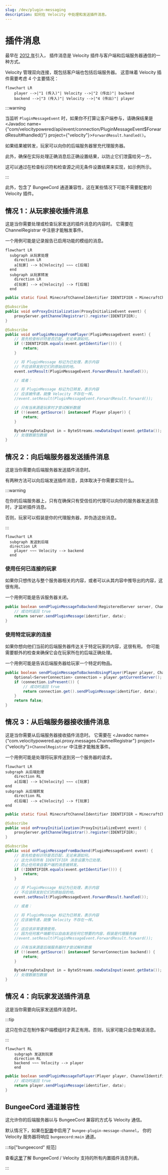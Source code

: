 ```yaml
---
slug: /dev/plugin-messaging
description: 如何在 Velocity 中处理和发送插件消息。
---
```


# 插件消息

最早在 [2012 年](https://web.archive.org/web/20220711204310/https://dinnerbone.com/blog/2012/01/13/minecraft-plugin-channels-messaging/)引入，
插件消息是 Velocity 插件与客户端和后端服务器通信的一种方式。

Velocity 管理双向连接，既包括客户端也包括后端服务器。
这意味着 Velocity 插件需要考虑 4 个主要情况：

```mermaid
flowchart LR
    player -->|"1 (传入)"| Velocity -->|"2 (传出)"| backend
    backend -->|"3 (传入)"| Velocity -->|"4 (传出)"| player
```

:::warning

当监听 `PluginMessageEvent` 时，如果你不打算让客户端参与，请确保结果是
<Javadoc name={"com/velocitypowered/api/event/connection/PluginMessageEvent$ForwardResult#handled()"} project={"velocity"}>`ForwardResult.handled()`</Javadoc>。

如果结果被转发，玩家可以向你的后端服务器冒充代理服务器。

此外，确保在实际处理正确消息后正确设置结果，以防止它们泄露给另一方。

这可以通过在检查标识符和检查源之间无条件设置结果来实现，如示例所示。

:::

此外，包含了 BungeeCord 通道兼容性，这在某些情况下可能不需要配套的 Velocity 插件。

## 情况 1：从玩家接收插件消息

这是当你需要处理或检查玩家发送的插件消息的内容时。
它需要在 ChannelRegistrar 中注册才能触发事件。

一个用例可能是记录报告已启用功能的模组的消息。

```mermaid
flowchart LR
  subgraph 从玩家处理
    direction LR
    a[玩家] --> b[Velocity] ~~~ c[后端]
  end
  subgraph 从玩家转发
    direction LR
    d[玩家] --> e[Velocity] --> f[后端]
  end
```


```java
public static final MinecraftChannelIdentifier IDENTIFIER = MinecraftChannelIdentifier.from("custom:main");

@Subscribe
public void onProxyInitialization(ProxyInitializeEvent event) {
    proxyServer.getChannelRegistrar().register(IDENTIFIER);
}

@Subscribe
public void onPluginMessageFromPlayer(PluginMessageEvent event) {
    // 首先检查标识符是否匹配，无论来源如何。
    if (!IDENTIFIER.equals(event.getIdentifier())) {
        return;
    }

    // 将 PluginMessage 标记为已处理，表示内容
    // 不应该转发到它们的原始目的地。
    event.setResult(PluginMessageEvent.ForwardResult.handled());

    // 或者：

    // 将 PluginMessage 标记为已转发，表示内容
    // 应该被传递，就像 Velocity 不存在一样。
    //event.setResult(PluginMessageEvent.ForwardResult.forward());

    // 只有当来源是玩家时才尝试解析数据
    if (!(event.getSource() instanceof Player player)) {
        return;
    }

    ByteArrayDataInput in = ByteStreams.newDataInput(event.getData());
    // 处理数据包数据
}
```

## 情况 2：向后端服务器发送插件消息

这是当你需要向后端服务器发送插件消息时。

有两种方法可以向后端发送插件消息，具体取决于你需要实现什么。

:::warning

在你的后端服务器上，只有在确保只有受信任的代理可以向你的服务器发送消息时，才监听插件消息。

否则，玩家可以假装是你的代理服务器，并伪造这些消息。

:::

```mermaid
flowchart LR
  subgraph 发送到后端
  direction LR
    player ~~~ Velocity --> backend
  end
```


### 使用任何已连接的玩家

如果你只想传达与整个服务器相关的内容，或者可以从其内容中推导出的内容，这很有用。

一个用例可能是告诉服务器关闭。

```java
public boolean sendPluginMessageToBackend(RegisteredServer server, ChannelIdentifier identifier, byte[] data) {
    // 成功时返回 true
    return server.sendPluginMessage(identifier, data);
}
```

### 使用特定玩家的连接

如果你想向他们当前的后端服务器传达关于特定玩家的内容，这很有用。
你可能需要额外的检查来确保它会在玩家所在的后端正确处理。

一个用例可能是告诉后端服务器给玩家一个特定的物品。

```java
public boolean sendPluginMessageToBackendUsingPlayer(Player player, ChannelIdentifier identifier, byte[] data) {
    Optional<ServerConnection> connection = player.getCurrentServer();
    if (connection.isPresent()) {
        // 成功时返回 true
        return connection.get().sendPluginMessage(identifier, data);
    }
    return false;
}
```

## 情况 3：从后端服务器接收插件消息

这是当你需要从后端服务器接收插件消息时。
它需要在 <Javadoc name={"com.velocitypowered.api.proxy.messages.ChannelRegistrar"} project={"velocity"}>`ChannelRegistrar`</Javadoc>
中注册才能触发事件。

一个用例可能是处理将玩家传送到另一个服务器的请求。

```mermaid
flowchart LR
subgraph 从后端处理
    direction RL
    a[后端] --> b[Velocity] ~~~ c[玩家]
end
subgraph 从后端转发
    direction RL
    d[后端] --> e[Velocity] --> f[玩家]
end
```

```java
public static final MinecraftChannelIdentifier IDENTIFIER = MinecraftChannelIdentifier.from("custom:main");

@Subscribe
public void onProxyInitialization(ProxyInitializeEvent event) {
    proxyServer.getChannelRegistrar().register(IDENTIFIER);
}

@Subscribe
public void onPluginMessageFromBackend(PluginMessageEvent event) {
    // 首先检查标识符是否匹配，无论来源如何。
    // 这允许将所有 IDENTIFIER 消息设置为已处理，
    // 防止任何来自客户端的消息被转发。
    if (!IDENTIFIER.equals(event.getIdentifier())) {
        return;
    }

    // 将 PluginMessage 标记为已处理，表示内容
    // 不应该转发到它们的原始目的地。
    event.setResult(PluginMessageEvent.ForwardResult.handled());

    // 或者：

    // 将 PluginMessage 标记为已转发，表示内容
    // 应该被传递，就像 Velocity 不存在一样。
    //
    // 这应该非常谨慎使用，
    // 因为任何客户端都可以自由发送任何它想要的内容，假装是代理服务器
    //event.setResult(PluginMessageEvent.ForwardResult.forward());

    // 只有当来源是后端服务器时才尝试解析数据
    if (!(event.getSource() instanceof ServerConnection backend)) {
        return;
    }

    ByteArrayDataInput in = ByteStreams.newDataInput(event.getData());
    // 处理数据包数据
}
```

## 情况 4：向玩家发送插件消息

这是当你需要向玩家发送插件消息时。

:::tip

这只在你正在制作客户端模组时才真正有用。否则，玩家可能只会忽略该消息。

:::

```mermaid
flowchart RL
    subgraph 发送到玩家
    direction RL
    backend ~~~ Velocity --> player
    end
```

```java
public boolean sendPluginMessageToPlayer(Player player, ChannelIdentifier identifier, byte[] data) {
    // 成功时返回 true
    return player.sendPluginMessage(identifier, data);
}
```

## BungeeCord 通道兼容性

这允许你的后端服务器以与 BungeeCord 兼容的方式与 Velocity 通信。

默认情况下，如果在[配置](/velocity/configuration#advanced-section)中启用了 `bungee-plugin-message-channel`，
你的 Velocity 服务器将响应 `bungeecord:main` 通道。

:::tip["bungeecord" 规范]

查看[这里](/paper/dev/plugin-messaging#plugin-message-types)了解 BungeeCord / Velocity 支持的所有内置插件消息列表。

:::
